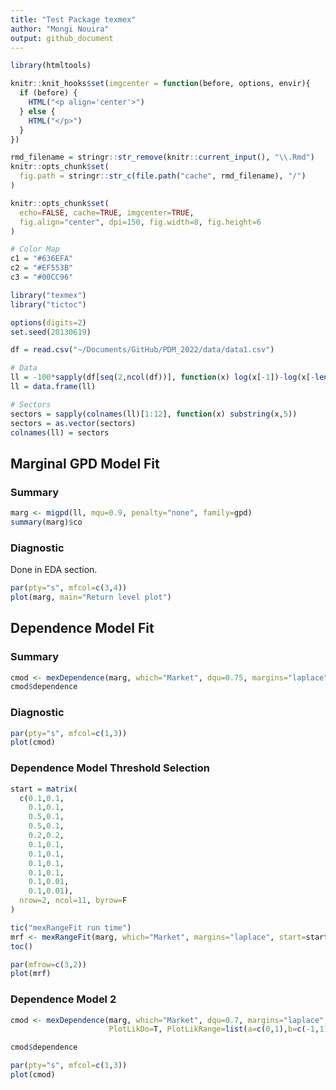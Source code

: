 ```yaml
---
title: "Test Package texmex"
author: "Mongi Nouira"
output: github_document
---
```


```r
library(htmltools)

knitr::knit_hooks$set(imgcenter = function(before, options, envir){
  if (before) {
    HTML("<p align='center'>")
  } else {
    HTML("</p>")
  }
})

rmd_filename = stringr::str_remove(knitr::current_input(), "\\.Rmd")
knitr::opts_chunk$set(
  fig.path = stringr::str_c(file.path("cache", rmd_filename), "/")
)

knitr::opts_chunk$set(
  echo=FALSE, cache=TRUE, imgcenter=TRUE,
  fig.align="center", dpi=150, fig.width=8, fig.height=6
)

# Color Map
c1 = "#636EFA"
c2 = "#EF553B"
c3 = "#00CC96"

library("texmex")
library("tictoc")

options(digits=2)
set.seed(20130619)
```


```r
df = read.csv("~/Documents/GitHub/PDM_2022/data/data1.csv")

# Data
ll = -100*sapply(df[seq(2,ncol(df))], function(x) log(x[-1])-log(x[-length(df$Date)]))
ll = data.frame(ll)

# Sectors
sectors = sapply(colnames(ll)[1:12], function(x) substring(x,5))
sectors = as.vector(sectors)
colnames(ll) = sectors
```

## Marginal GPD Model Fit
### Summary

```r
marg <- migpd(ll, mqu=0.9, penalty="none", family=gpd)
summary(marg)$co
```

### Diagnostic
Done in EDA section.

```r
par(pty="s", mfcol=c(3,4))
plot(marg, main="Return level plot")
```

## Dependence Model Fit
### Summary

```r
cmod <- mexDependence(marg, which="Market", dqu=0.75, margins="laplace")
cmod$dependence
```

### Diagnostic

```r
par(pty="s", mfcol=c(1,3))
plot(cmod)
```

### Dependence Model Threshold Selection

```r
start = matrix(
  c(0.1,0.1, 
    0.1,0.1, 
    0.5,0.1,
    0.5,0.1,
    0.2,0.2,
    0.1,0.1,
    0.1,0.1,
    0.1,0.1,
    0.1,0.1,
    0.1,0.01,
    0.1,0.01), 
  nrow=2, ncol=11, byrow=F
)

tic("mexRangeFit run time")
mrf <- mexRangeFit(marg, which="Market", margins="laplace", start=start, trace=11)
toc()
```


```r
par(mfrow=c(3,2))
plot(mrf)
```

### Dependence Model 2

```r
cmod <- mexDependence(marg, which="Market", dqu=0.7, margins="laplace", start=start,
                      PlotLikDo=T, PlotLikRange=list(a=c(0,1),b=c(-1,1)))
```


```r
cmod$dependence
```


```r
par(pty="s", mfcol=c(1,3))
plot(cmod)
```




